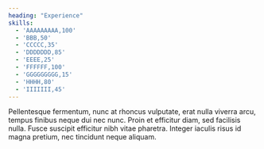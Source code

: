 ```yaml
---
heading: "Experience"
skills:
  - 'AAAAAAAAA,100'
  - 'BBB,50'
  - 'CCCCC,35'
  - 'DDDDDDD,85' 
  - 'EEEE,25'
  - 'FFFFFF,100'
  - 'GGGGGGGGG,15'
  - 'HHHH,80'
  - 'IIIIIII,45'
---
```


Pellentesque fermentum, nunc at rhoncus vulputate, erat nulla viverra arcu, tempus finibus neque dui nec nunc. Proin et efficitur diam, sed facilisis nulla. Fusce suscipit efficitur nibh vitae pharetra. Integer iaculis risus id magna pretium, nec tincidunt neque aliquam. 